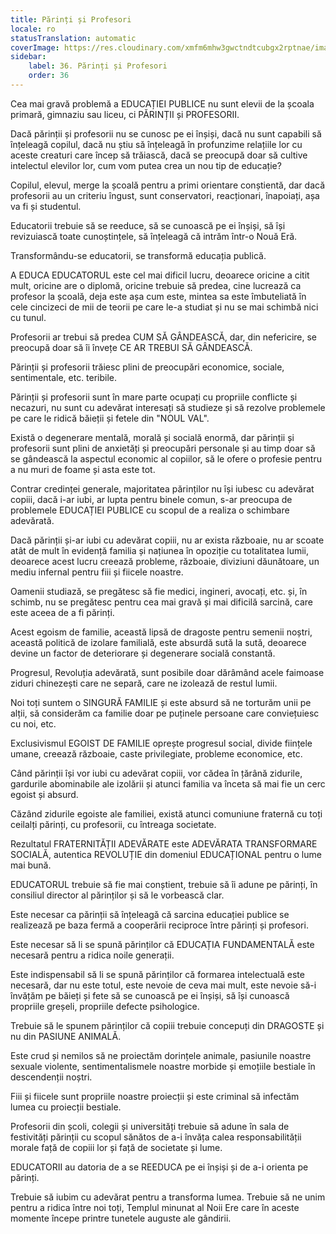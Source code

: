 ```yaml
---
title: Părinți și Profesori
locale: ro
statusTranslation: automatic
coverImage: https://res.cloudinary.com/xmfm6mhw3gwctndtcubgx2rptnae/image/upload/v1740337243/small_cover_educacion_fundamental_a051170f1c.webp
sidebar:
    label: 36. Părinți și Profesori
    order: 36
---
```

Cea mai gravă problemă a EDUCAȚIEI PUBLICE nu sunt elevii de la școala primară, gimnaziu sau liceu, ci PĂRINȚII și PROFESORII.

Dacă părinții și profesorii nu se cunosc pe ei înșiși, dacă nu sunt capabili să înțeleagă copilul, dacă nu știu să înțeleagă în profunzime relațiile lor cu aceste creaturi care încep să trăiască, dacă se preocupă doar să cultive intelectul elevilor lor, cum vom putea crea un nou tip de educație?

Copilul, elevul, merge la școală pentru a primi orientare conștientă, dar dacă profesorii au un criteriu îngust, sunt conservatori, reacționari, înapoiați, așa va fi și studentul.

Educatorii trebuie să se reeduce, să se cunoască pe ei înșiși, să își revizuiască toate cunoștințele, să înțeleagă că intrăm într-o Nouă Eră.

Transformându-se educatorii, se transformă educația publică.

A EDUCA EDUCATORUL este cel mai dificil lucru, deoarece oricine a citit mult, oricine are o diplomă, oricine trebuie să predea, cine lucrează ca profesor la școală, deja este așa cum este, mintea sa este îmbuteliată în cele cincizeci de mii de teorii pe care le-a studiat și nu se mai schimbă nici cu tunul.

Profesorii ar trebui să predea CUM SĂ GÂNDEASCĂ, dar, din nefericire, se preocupă doar să îi învețe CE AR TREBUI SĂ GÂNDEASCĂ.

Părinții și profesorii trăiesc plini de preocupări economice, sociale, sentimentale, etc. teribile.

Părinții și profesorii sunt în mare parte ocupați cu propriile conflicte și necazuri, nu sunt cu adevărat interesați să studieze și să rezolve problemele pe care le ridică băieții și fetele din "NOUL VAL".

Există o degenerare mentală, morală și socială enormă, dar părinții și profesorii sunt plini de anxietăți și preocupări personale și au timp doar să se gândească la aspectul economic al copiilor, să le ofere o profesie pentru a nu muri de foame și asta este tot.

Contrar credinței generale, majoritatea părinților nu își iubesc cu adevărat copiii, dacă i-ar iubi, ar lupta pentru binele comun, s-ar preocupa de problemele EDUCAȚIEI PUBLICE cu scopul de a realiza o schimbare adevărată.

Dacă părinții și-ar iubi cu adevărat copiii, nu ar exista războaie, nu ar scoate atât de mult în evidență familia și națiunea în opoziție cu totalitatea lumii, deoarece acest lucru creează probleme, războaie, diviziuni dăunătoare, un mediu infernal pentru fiii și fiicele noastre.

Oamenii studiază, se pregătesc să fie medici, ingineri, avocați, etc. și, în schimb, nu se pregătesc pentru cea mai gravă și mai dificilă sarcină, care este aceea de a fi părinți.

Acest egoism de familie, această lipsă de dragoste pentru semenii noștri, această politică de izolare familială, este absurdă sută la sută, deoarece devine un factor de deteriorare și degenerare socială constantă.

Progresul, Revoluția adevărată, sunt posibile doar dărâmând acele faimoase ziduri chinezești care ne separă, care ne izolează de restul lumii.

Noi toți suntem o SINGURĂ FAMILIE și este absurd să ne torturăm unii pe alții, să considerăm ca familie doar pe puținele persoane care conviețuiesc cu noi, etc.

Exclusivismul EGOIST DE FAMILIE oprește progresul social, divide ființele umane, creează războaie, caste privilegiate, probleme economice, etc.

Când părinții își vor iubi cu adevărat copiii, vor cădea în țărână zidurile, gardurile abominabile ale izolării și atunci familia va înceta să mai fie un cerc egoist și absurd.

Căzând zidurile egoiste ale familiei, există atunci comuniune fraternă cu toți ceilalți părinți, cu profesorii, cu întreaga societate.

Rezultatul FRATERNITĂȚII ADEVĂRATE este ADEVĂRATA TRANSFORMARE SOCIALĂ, autentica REVOLUȚIE din domeniul EDUCAȚIONAL pentru o lume mai bună.

EDUCATORUL trebuie să fie mai conștient, trebuie să îi adune pe părinți, în consiliul director al părinților și să le vorbească clar.

Este necesar ca părinții să înțeleagă că sarcina educației publice se realizează pe baza fermă a cooperării reciproce între părinți și profesori.

Este necesar să li se spună părinților că EDUCAȚIA FUNDAMENTALĂ este necesară pentru a ridica noile generații.

Este indispensabil să li se spună părinților că formarea intelectuală este necesară, dar nu este totul, este nevoie de ceva mai mult, este nevoie să-i învățăm pe băieți și fete să se cunoască pe ei înșiși, să își cunoască propriile greșeli, propriile defecte psihologice.

Trebuie să le spunem părinților că copiii trebuie concepuți din DRAGOSTE și nu din PASIUNE ANIMALĂ.

Este crud și nemilos să ne proiectăm dorințele animale, pasiunile noastre sexuale violente, sentimentalismele noastre morbide și emoțiile bestiale în descendenții noștri.

Fiii și fiicele sunt propriile noastre proiecții și este criminal să infectăm lumea cu proiecții bestiale.

Profesorii din școli, colegii și universități trebuie să adune în sala de festivități părinții cu scopul sănătos de a-i învăța calea responsabilității morale față de copiii lor și față de societate și lume.

EDUCATORII au datoria de a se REEDUCA pe ei înșiși și de a-i orienta pe părinți.

Trebuie să iubim cu adevărat pentru a transforma lumea. Trebuie să ne unim pentru a ridica între noi toți, Templul minunat al Noii Ere care în aceste momente începe printre tunetele auguste ale gândirii.

